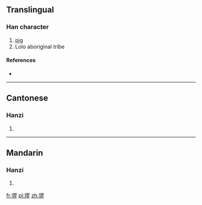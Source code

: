 {{also|玀}}
==Translingual==

===Han character===
{{Han char|rn=94|rad=犬|as=08|sn=11|four=|canj=大竹田中弓 (KHWLN)}}

# [[pig]]
# Lolo aboriginal tribe

====References====
* {{Han ref|kx=0714.051|hdz=21353.080|uh=7321|ud=29473}}

----

==Cantonese==

===Hanzi===
{{yue-hanzi|jyut=|y=lo4|tra=玀}}

# {{defn|lang=yue|sort=犬08}}

----

==Mandarin==

===Hanzi===
{{cmn-hanzi|tra=玀|pin=[[luó]] ([[luo2]]), [[wèi]] ([[wei4]])|wg=lo<sup>2</sup>, wei<sup>4</sup>}}

# {{defn|lang=cmn|sort=犬08}}

[[fr:猡]]
[[pl:猡]]
[[zh:猡]]